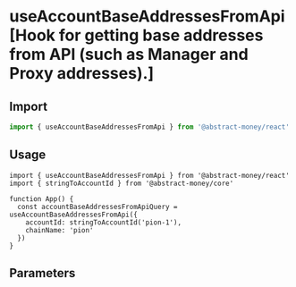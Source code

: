 
# useAccountBaseAddressesFromApi [Hook for getting base addresses from API (such as Manager and Proxy addresses).]

## Import

```ts twoslash 
import { useAccountBaseAddressesFromApi } from '@abstract-money/react'
```

## Usage

```tsx twoslash [index.tsx]
import { useAccountBaseAddressesFromApi } from '@abstract-money/react'
import { stringToAccountId } from '@abstract-money/core'

function App() {
  const accountBaseAddressesFromApiQuery = useAccountBaseAddressesFromApi({
    accountId: stringToAccountId('pion-1'),
    chainName: 'pion'
  })
}
```

## Parameters
<ParameterCommonSnippet/>
<ParameterExtraSnippet />
<ParameterQuerySnippet />
